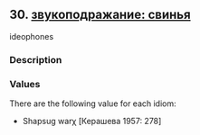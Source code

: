 ## 30. <a href =  'https://agricolamz.github.io/The_Circassian_Isoglosses_Database/30.html' target='_blank'>звукоподражание: свинья</a>
ideophones

### Description



### Values
There are the following value for each idiom:

* Shapsug  warχ [Керашева 1957: 278] 

